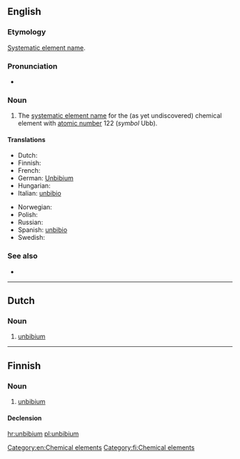 ==English==
{{elements|Ubb|unbiunium|Ubu|unbitrium|Ubt}}

===Etymology===
[[w:Systematic element name|Systematic element name]].

===Pronunciation===
* {{IPA|/ˌʌnˈbɪbiəm/}}

===Noun===
{{en-noun|-}}

#  The [[systematic element name]] for the (as yet undiscovered) chemical element with [[atomic number]] 122 (''symbol'' Ubb).

====Translations====
{{trans-top|element}}
* Dutch: {{t|nl|unbibium|n}}
* Finnish: {{t|fi|unbibium}}
* French: {{t|fr|unbibium|m}}
* German: [[Unbibium]] {{n}}
* Hungarian: {{t|hu|unbibium}}
* Italian: [[unbibio]] {{m}}
{{trans-mid}}
* Norwegian: {{t|no|unbibium}}
* Polish: {{t+|pl|unbibium|m}}
* Russian: {{t|ru|унбибий|m|tr=unbíbij}}
* Spanish: [[unbibio]] {{m}}
* Swedish: {{t|sv|unbibium}}
{{trans-bottom}}

===See also===
* {{pedia}}

[[Category:en:Chemical elements]]

----

==Dutch==
{{elements|Ubb|unbiunium|Ubu|unbitrium|Ubt|lang=nl}}

===Noun===
{{nl-noun|n|-|-}}

# [[#English|unbibium]]

----

==Finnish==
{{wikipedia|lang=fi}}

===Noun===
{{head|fi|noun}}

#  [[#English|unbibium]]

====Declension====
{{fi-decl-risti|unbibium|nopl=1|i=0}}

[[Category:fi:Chemical elements]]

[[hr:unbibium]]
[[pl:unbibium]]